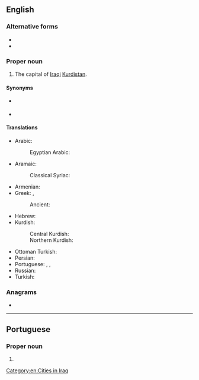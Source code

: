 ==English==
{{wikipedia}}

===Alternative forms===
* {{l|en|Erbil}}
* {{l|en|Irbil}}

===Proper noun===
{{en-proper noun}}

# The capital of [[Iraqi]] [[Kurdistan]].

====Synonyms====
* {{l|en|Arbela}} {{qualifier|historical}}
* {{l|en|Hawler}}

====Translations====
{{trans-top|city}}
* Arabic: {{t+|ar|أَرْبِيل}}
*: Egyptian Arabic: {{t|arz|اربيل|f|tr=arbīl|sc=Arab}}
* Aramaic:
*: Classical Syriac: {{t|syc|ܐܲܪܒܹܝܠ}}
* Armenian: {{t|hy|Էրբիլ|sc=Armn}}
* Greek: {{t|el|Ερμπιλ|alt=Ερμπίλ}}, {{t|el|Χαουλερ|alt=Χαουλέρ}}
*: Ancient: {{t|grc|Ἄρβηλα}}
{{trans-mid}}
* Hebrew: {{t|he|אַרְבִּיל}}
* Kurdish:
*: Central Kurdish: {{t|ckb|ھەولێر}}
*: Northern Kurdish: {{t+|kmr|Hewlêr|f}}
* Ottoman Turkish: {{t|ota|لربل|tr=Irbil}}
* Persian: {{t|fa|اربیل|tr=Arbil}}
* Portuguese: {{t|pt|Erbil|f}}, {{t|pt|Irbil|f}}, {{t|pt|Arbil|f}}
* Russian: {{t+|ru|Эрби́ль}}
* Turkish: {{t|tr|Erbil}}
{{trans-bottom}}

===Anagrams===
* {{anagrams|en|a=abilr|Baril|Blair|Bliar|Libra|Rabil|brail|libra}}

[[Category:en:Cities in Iraq]]

----

==Portuguese==

===Proper noun===
{{pt-proper noun|f}}

# {{alternative form of|pt|Erbil}}